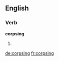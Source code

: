 
==English==

===Verb===
'''corpsing'''

# {{present participle of|corpse}}

[[de:corpsing]]
[[fr:corpsing]]